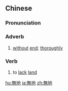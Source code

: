{{also|无地}}
==Chinese==
{{zh-forms|s=无地}}

===Pronunciation===
{{zh-pron
|m=wúdì
|cat=adv,v
}}

===Adverb===
{{zh-adv}}

# {{lb|zh|literary}} [[without]] [[end]]; [[thoroughly]]

===Verb===
{{zh-verb}}

# {{lb|zh|literary}} to [[lack]] [[land]]

[[hu:無地]]
[[ja:無地]]
[[zh:無地]]